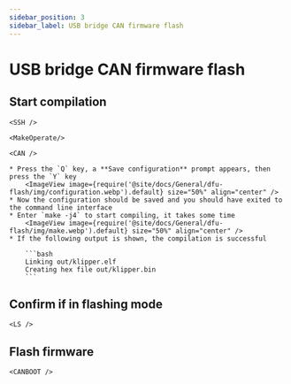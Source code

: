 ```yaml
---
sidebar_position: 3
sidebar_label: USB bridge CAN firmware flash
---
```




# USB bridge CAN firmware flash

## Start compilation

    <SSH />

    <MakeOperate/>

    <CAN />

    * Press the `Q` key, a **Save configuration** prompt appears, then press the `Y` key
        <ImageView image={require('@site/docs/General/dfu-flash/img/configuration.webp').default} size="50%" align="center" />
    * Now the configuration should be saved and you should have exited to the command line interface
    * Enter `make -j4` to start compiling, it takes some time
        <ImageView image={require('@site/docs/General/dfu-flash/img/make.webp').default} size="50%" align="center" />
    * If the following output is shown, the compilation is successful

        ```bash
        Linking out/klipper.elf
        Creating hex file out/klipper.bin
        ```


## Confirm if in flashing mode

    <LS />


## Flash firmware
    
    <CANBOOT />
